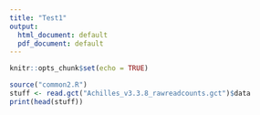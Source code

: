 ```yaml
---
title: "Test1"
output:
  html_document: default
  pdf_document: default
---
```


```r
knitr::opts_chunk$set(echo = TRUE)
```

```r
source("common2.R")
stuff <- read.gct("Achilles_v3.3.8_rawreadcounts.gct")$data
print(head(stuff))
```
